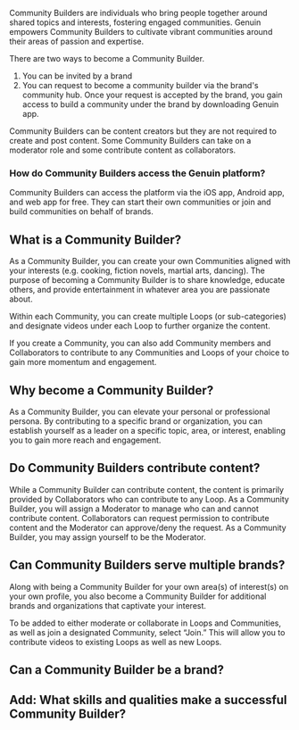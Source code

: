 Community Builders are individuals who bring people together around shared topics and interests, fostering engaged communities. Genuin empowers Community Builders to cultivate vibrant communities around their areas of passion and expertise. 

There are two ways to become a Community Builder. 
1. You can be invited by a brand
2. You can request to become a community builder via the brand's community hub. Once your request is accepted by the brand, you gain access to build a  community under the brand by downloading Genuin app. 

Community Builders can be content creators but they are not required to create and post content. Some Community Builders can take on a moderator role and some contribute content as collaborators. 

### How do Community Builders access the Genuin platform?
Community Builders can access the platform via the iOS app, Android app, and web app for free. They can start their own communities or join and build communities on behalf of brands.

## What is a Community Builder?

As a Community Builder, you can create your own Communities aligned with your interests (e.g. cooking, fiction novels, martial arts, dancing). The purpose of becoming a Community Builder is to share knowledge, educate others, and provide entertainment in whatever area you are passionate about. 

Within each Community, you can create multiple Loops (or sub-categories) and designate videos under each Loop to further organize the content.

If you create a Community, you can also add Community members and Collaborators to contribute to any Communities and Loops of your choice to gain more momentum and engagement.

## Why become a Community Builder?

As a Community Builder, you can elevate your personal or professional persona.  By contributing to a specific brand or organization, you can establish yourself as a leader on a specific topic, area, or interest, enabling you to gain more reach and engagement.

## Do Community Builders contribute content?

While a Community Builder can contribute content, the content is primarily provided by Collaborators who can contribute to any Loop. As a Community Builder, you will assign a Moderator to manage who can and cannot contribute content. Collaborators can request permission to contribute content and the Moderator can approve/deny the request. As a Community Builder, you may assign yourself to be the Moderator.

## Can Community Builders serve multiple brands?

Along with being a Community Builder for your own area(s) of interest(s) on your own profile, you also become a Community Builder for additional brands and organizations that captivate your interest.

To be added to either moderate or collaborate in Loops and Communities, as well as join a designated Community, select “Join.” This will allow you to contribute videos to existing Loops as well as new Loops.

## Can a Community Builder be a brand?
## Add: What skills and qualities make a successful Community Builder?